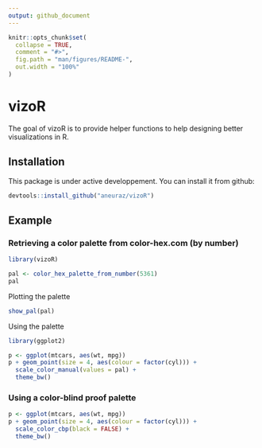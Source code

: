 ```yaml
---
output: github_document
---
```


<!-- README.md is generated from README.Rmd. Please edit that file -->

```r
knitr::opts_chunk$set(
  collapse = TRUE,
  comment = "#>",
  fig.path = "man/figures/README-",
  out.width = "100%"
)
```
# vizoR

<!-- badges: start -->
<!-- badges: end -->

The goal of vizoR is to provide helper functions to help designing better visualizations in R. 

## Installation

This package is under active developpement. You can install it from github: 

``` r
devtools::install_github("aneuraz/vizoR")
```

## Example

### Retrieving a color palette from color-hex.com (by number)

```r
library(vizoR)

pal <- color_hex_palette_from_number(5361)
pal
```

Plotting the palette

```r
show_pal(pal)
```

Using the palette

```r
library(ggplot2)

p <- ggplot(mtcars, aes(wt, mpg))
p + geom_point(size = 4, aes(colour = factor(cyl))) +
  scale_color_manual(values = pal) +
  theme_bw()
```

### Using a color-blind proof palette

```r

p <- ggplot(mtcars, aes(wt, mpg))
p + geom_point(size = 4, aes(colour = factor(cyl))) +
  scale_color_cbp(black = FALSE) +
  theme_bw()

```


